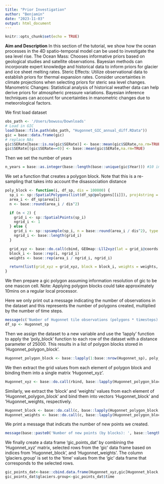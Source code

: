 ```yaml
---
title: "Prior Investigation"
author: "Benjamin"
date: "2023-11-03"
output: html_document
---
```


```r
knitr::opts_chunk$set(echo = TRUE)
```
__Aim and Description__
In this section of the tutorial, we show how the ocean processes in the 4D spatio-temporal model can be used to investigate the sea level rise. The Ocean Mass: Chooses informative priors based on geological studies and satellite observations. Bayesian methods can incorporate expert knowledge and historical data to inform priors for glacier and ice sheet melting rates. Steric Effects: Utilize observational data to establish priors for thermal expansion rates. Consider uncertainties in climate projections when selecting priors for steric sea level changes. Manometric Changes: Statistical analysis of historical weather data can help derive priors for atmospheric pressure variations. Bayesian inference techniques can account for uncertainties in manometric changes due to meteorological factors.

We first load dataset
```r
obs_path <- '/Users/bowusu/Downloads'
# Load in GIC
load(base::file.path(obs_path, "Hugonnet_GIC_annual_diff.RData"))
gic = base::data.frame(gic)
# replace NAs
gic$SERate[base::is.na(gic$SERate)] <- base::mean(gic$SERate,na.rm=TRUE)
gic$SERate[(gic$SERate==0)] <- base::mean(gic$SERate,na.rm=TRUE)
```

Then we set the number of years

```r
n_years = base::as.integer(base::length(base::unique(gic$Year))) #10 in this case

```


We set a function that creates a polygon block. Note that this is a re-sampling that takes into account the disassociation distance

```r
poly_block <- function(i, df_sp, dis = 100000) {
  sp_i <- sp::SpatialPolygons(list(df_sp@polygons[[i]]), proj4string = sp::CRS("+proj=longlat"))
  area_i <- df_sp$area[i]
  n <- base::round(area_i / dis^2)

  if (n < 2) {
    grid_i <- sp::SpatialPoints(sp_i)
    ngrid_i <- 1
  } else {
    grid_i <- sp::spsample(sp_i, n = base::round(area_i / dis^2), type = "regular", offset = c(0.5, 0.5)) #need to convert to sf?
    ngrid_i <- base::length(grid_i)
  }

  grid_xyz <- base::do.call(cbind, GEOmap::Lll2xyz(lat = grid_i@coords[, 2], lon = grid_i@coords[, 1]))
  block_i <- base::rep(i, ngrid_i)
  weights <- base::rep(area_i / ngrid_i, ngrid_i)

  return(list(grid_xyz = grid_xyz, block = block_i, weights = weights, ngrid = ngrid_i))
}

```

We then prepare a gic polygon assuming information resolution of gic to be one mascon cell. Note: Applying polygon blocks could take approximately 10mins on a regular local processor.

Here we only print out a message indicating the number of observations in the dataset and this represents the number of polygons created, multiplied by the number of time steps.
```r
message(c('Number of Hugonnet tile observations (polygons * timesteps): ', base::nrow(Hugonnet_sp)))
df_sp <- Hugonnet_sp
```

Then we assign the dataset to a new variable and use the 'lapply' function to apply the 'poly_block' function to each row of the dataset with a distance parameter of 25000. This results in a list of polygon blocks stored in 'Hugonnet_polygon_block'.

```r
Hugonnet_polygon_block <- base::lapply(1:base::nrow(Hugonnet_sp), poly_block, df_sp = df_sp, dis = 25000)
```

We then extract the grid values from each element of polygon block and binding them into a single matrix 'Hugonnet_xyz'.

```r
Hugonnet_xyz <- base::do.call(rbind, base::lapply(Hugonnet_polygon_block, "[[", "grid_xyz"))
```

Similarly, we extract the 'block' and 'weights' values from each element of 'Hugonnet_polygon_block' and bind them into vectors 'Hugonnet_block' and 'Hugonnet_weights, respectively.

```r
Hugonnet_block <- base::do.call(c, base::lapply(Hugonnet_polygon_block, "[[", "block"))
Hugonnet_weights <- base::do.call(c, base::lapply(Hugonnet_polygon_block, "[[", "weights"))
```

We print a message that indicats the number of new points we created.
```r
message(base::paste0('Number of new points (by blocks): ', base::length(Hugonnet_block)))
```

We finally create a data frame 'gic_points_dat' by combining the 'Hugonnet_xyz' matrix, selected rows from the 'gic' data frame based on indices from 'Hugonnet_block', and 'Hugonnet_weights'. The column 'glaciers.group' is set to the 'time' values from the 'gic' data frame that corresponds to the selected rows.

```r
gic_points_dat<-base::cbind.data.frame(Hugonnet_xyz,gic[Hugonnet_block,],weight=Hugonnet_weights)
gic_points_dat$glaciers.group<-gic_points_dat$time
```
